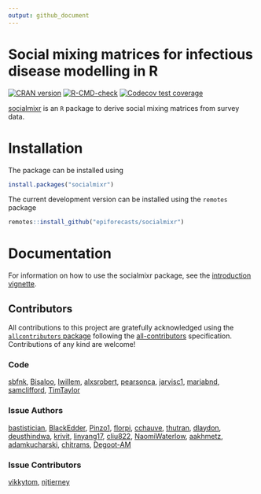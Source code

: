```yaml
---
output: github_document
---
```


# Social mixing matrices for infectious disease modelling in R

<!-- badges: start -->
[![CRAN version](https://www.r-pkg.org/badges/version-ago/socialmixr)](https://cran.r-project.org/package=socialmixr)
[![R-CMD-check](https://github.com/epiforecasts/socialmixr/workflows/R-CMD-check/badge.svg)](https://github.com/epiforecasts/socialmixr/actions)
[![Codecov test coverage](https://codecov.io/gh/epiforecasts/socialmixr/graph/badge.svg)](https://app.codecov.io/gh/epiforecasts/socialmixr)
<!-- badges: end -->

[socialmixr](https://github.com/epiforecasts/socialmixr) is an `R` package to derive social mixing matrices from survey data.

# Installation

The package can be installed using

```r
install.packages("socialmixr")
```

The current development version can be installed using the `remotes` package

```r
remotes::install_github("epiforecasts/socialmixr")
```

# Documentation

For information on how to use the socialmixr package, see the [introduction vignette](https://epiforecasts.io/socialmixr/articles/socialmixr.html).

## Contributors


<!-- ALL-CONTRIBUTORS-LIST:START - Do not remove or modify this section -->
<!-- prettier-ignore-start -->
<!-- markdownlint-disable -->

All contributions to this project are gratefully acknowledged using the [`allcontributors` package](https://github.com/ropensci/allcontributors) following the [all-contributors](https://allcontributors.org) specification. Contributions of any kind are welcome!

### Code


<a href="https://github.com/epiforecasts/socialmixr/commits?author=sbfnk">sbfnk</a>, 
<a href="https://github.com/epiforecasts/socialmixr/commits?author=Bisaloo">Bisaloo</a>, 
<a href="https://github.com/epiforecasts/socialmixr/commits?author=lwillem">lwillem</a>, 
<a href="https://github.com/epiforecasts/socialmixr/commits?author=alxsrobert">alxsrobert</a>, 
<a href="https://github.com/epiforecasts/socialmixr/commits?author=pearsonca">pearsonca</a>, 
<a href="https://github.com/epiforecasts/socialmixr/commits?author=jarvisc1">jarvisc1</a>, 
<a href="https://github.com/epiforecasts/socialmixr/commits?author=mariabnd">mariabnd</a>, 
<a href="https://github.com/epiforecasts/socialmixr/commits?author=samclifford">samclifford</a>, 
<a href="https://github.com/epiforecasts/socialmixr/commits?author=TimTaylor">TimTaylor</a>



### Issue Authors


<a href="https://github.com/epiforecasts/socialmixr/issues?q=is%3Aissue+author%3Abastistician">bastistician</a>, 
<a href="https://github.com/epiforecasts/socialmixr/issues?q=is%3Aissue+author%3ABlackEdder">BlackEdder</a>, 
<a href="https://github.com/epiforecasts/socialmixr/issues?q=is%3Aissue+author%3APinzo1">Pinzo1</a>, 
<a href="https://github.com/epiforecasts/socialmixr/issues?q=is%3Aissue+author%3Aflorpi">florpi</a>, 
<a href="https://github.com/epiforecasts/socialmixr/issues?q=is%3Aissue+author%3Acchauve">cchauve</a>, 
<a href="https://github.com/epiforecasts/socialmixr/issues?q=is%3Aissue+author%3Athutran">thutran</a>, 
<a href="https://github.com/epiforecasts/socialmixr/issues?q=is%3Aissue+author%3Adlaydon">dlaydon</a>, 
<a href="https://github.com/epiforecasts/socialmixr/issues?q=is%3Aissue+author%3Adeusthindwa">deusthindwa</a>, 
<a href="https://github.com/epiforecasts/socialmixr/issues?q=is%3Aissue+author%3Akrivit">krivit</a>, 
<a href="https://github.com/epiforecasts/socialmixr/issues?q=is%3Aissue+author%3Alinyang17">linyang17</a>, 
<a href="https://github.com/epiforecasts/socialmixr/issues?q=is%3Aissue+author%3Acliu822">cliu822</a>, 
<a href="https://github.com/epiforecasts/socialmixr/issues?q=is%3Aissue+author%3ANaomiWaterlow">NaomiWaterlow</a>, 
<a href="https://github.com/epiforecasts/socialmixr/issues?q=is%3Aissue+author%3Aaakhmetz">aakhmetz</a>, 
<a href="https://github.com/epiforecasts/socialmixr/issues?q=is%3Aissue+author%3Aadamkucharski">adamkucharski</a>, 
<a href="https://github.com/epiforecasts/socialmixr/issues?q=is%3Aissue+author%3Achitrams">chitrams</a>, 
<a href="https://github.com/epiforecasts/socialmixr/issues?q=is%3Aissue+author%3ADegoot-AM">Degoot-AM</a>



### Issue Contributors


<a href="https://github.com/epiforecasts/socialmixr/issues?q=is%3Aissue+commenter%3Avikkytom">vikkytom</a>, 
<a href="https://github.com/epiforecasts/socialmixr/issues?q=is%3Aissue+commenter%3Anjtierney">njtierney</a>


<!-- markdownlint-enable -->
<!-- prettier-ignore-end -->
<!-- ALL-CONTRIBUTORS-LIST:END -->

